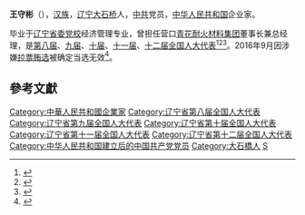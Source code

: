 '''王守彬'''（{{bd|1947年||}}），[[汉族|汉族]]，[[辽宁|辽宁]][[大石桥市|大石桥]]人，[[中共|中共]]党员，[[中华人民共和国|中华人民共和国]]企业家。

毕业于[[辽宁省委党校|辽宁省委党校]]经济管理专业，曾担任营口[[青花耐火材料集团|青花耐火材料集团]]董事长兼总经理，是[[第八届全国人大代表|第八届]]、[[第九届全国人大代表|九届]]、[[第十届全国人大代表|十届]]、[[第十一届全国人大代表|十一届]]、[[第十二届全国人大代表|十二届全国人大代表]]<ref>{{cite web|author=新华网|title=第十一届全国人大代表|url=http://news.xinhuanet.com/ziliao/2008-03/03/content_7708230.htm?node=36628|publisher=新华网|accessdate=2014-01-07|archive-date=2014-01-10|archive-url=https://web.archive.org/web/20140110211415/http://news.xinhuanet.com/ziliao/2008-03/03/content_7708230.htm?node=36628|dead-url=no}}</ref><ref>{{cite news|title=全国人大代表信息-王守彬|url= http://210.82.31.1:8084/delegate/viewDelegate.action?dbid=110357|accessdate=2013-04-05|newspaper=全国人大网}}</ref><ref>{{cite news|title=全国人大代表信息-王守彬|url=http://210.82.31.1:8084/delegate/viewDelegate.action?dbid=120359|accessdate=2013-03-28|newspaper=全国人大网}}{{Dead link|date=2020年4月 |bot=InternetArchiveBot |fix-attempted=yes }}</ref>。2016年9月因涉嫌[[辽宁拉票贿选案|拉票贿选]]被确定当选无效<ref>{{cite web|url=http://news.xinhuanet.com/politics/2016-09/13/c_1119560872.htm|title=受权发布:全国人民代表大会常务委员会公告 〔十二届〕第二十一号|author=|agency=新华网|publisher=|accessdate=2016-09-13|date=2016-09-13|archive-date=2016-09-13|archive-url=https://web.archive.org/web/20160913125353/http://news.xinhuanet.com/politics/2016-09/13/c_1119560872.htm|dead-url=no}}</ref>。

== 參考文獻 ==
{{reflist}}

{{Chinese merchant-stub}}

[[Category:中華人民共和國企業家|Category:中華人民共和國企業家]]
[[Category:辽宁省第八届全国人大代表|Category:辽宁省第八届全国人大代表]]
[[Category:辽宁省第九届全国人大代表|Category:辽宁省第九届全国人大代表]]
[[Category:辽宁省第十届全国人大代表|Category:辽宁省第十届全国人大代表]]
[[Category:辽宁省第十一届全国人大代表|Category:辽宁省第十一届全国人大代表]]
[[Category:辽宁省第十二届全国人大代表|Category:辽宁省第十二届全国人大代表]]
[[Category:中华人民共和国建立后的中国共产党党员|Category:中华人民共和国建立后的中国共产党党员]]
[[Category:大石橋人|Category:大石橋人]]
[[Category:王姓|S]]
